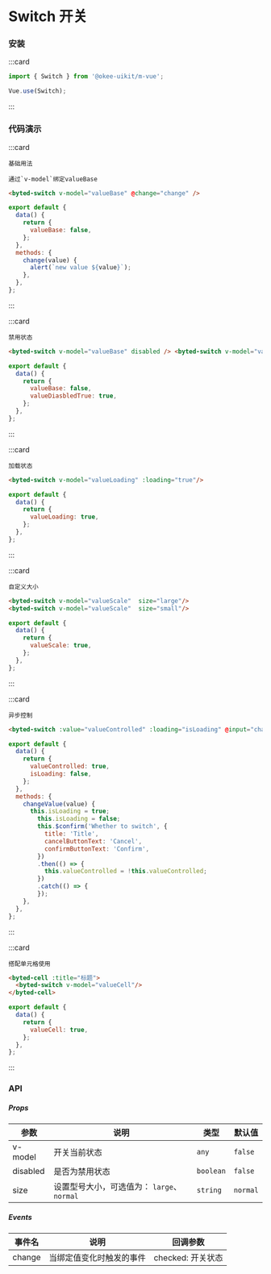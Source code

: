 # Switch 开关

### 安装

:::card

```javascript
import { Switch } from '@okee-uikit/m-vue';

Vue.use(Switch);
```

:::

### 代码演示

:::card

```topic
基础用法
```

```desc
通过`v-model`绑定valueBase
```

```html
<byted-switch v-model="valueBase" @change="change" />
```

```javascript
export default {
  data() {
    return {
      valueBase: false,
    };
  },
  methods: {
    change(value) {
      alert(`new value ${value}`);
    },
  },
};
```

:::

:::card

```topic
禁用状态
```

```html
<byted-switch v-model="valueBase" disabled /> <byted-switch v-model="valueDiasbledTrue" disabled />
```

```javascript
export default {
  data() {
    return {
      valueBase: false,
      valueDiasbledTrue: true,
    };
  },
};
```

:::

:::card

```topic
加载状态
```

```html
<byted-switch v-model="valueLoading" :loading="true"/>
```

```javascript
export default {
  data() {
    return {
      valueLoading: true,
    };
  },
};
```

:::

:::card

```topic
自定义大小
```

```html
<byted-switch v-model="valueScale"  size="large"/>
<byted-switch v-model="valueScale"  size="small"/>
```

```javascript
export default {
  data() {
    return {
      valueScale: true,
    };
  },
};
```

:::

:::card

```topic
异步控制
```

```html
<byted-switch :value="valueControlled" :loading="isLoading" @input="changeValue" />
```

```javascript
export default {
  data() {
    return {
      valueControlled: true,
      isLoading: false,
    };
  },
  methods: {
    changeValue(value) {
      this.isLoading = true;
        this.isLoading = false;
        this.$confirm('Whether to switch', {
          title: 'Title',
          cancelButtonText: 'Cancel',
          confirmButtonText: 'Confirm',
        })
        .then(() => {
          this.valueControlled = !this.valueControlled;
        })
        .catch(() => {
        });
    },
  },
};
```

:::

:::card

```topic
搭配单元格使用
```

```html
<byted-cell :title="标题">
  <byted-switch v-model="valueCell"/>
</byted-cell>
```

```javascript
export default {
  data() {
    return {
      valueCell: true,
    };
  },
};
```

:::

### API

##### Props

| 参数     | 说明                                       | 类型      | 默认值   |
| -------- | ------------------------------------------ | --------- | -------- |
| v-model  | 开关当前状态                               | `any`     | `false`  |
| disabled | 是否为禁用状态                             | `boolean` | `false`  |
| size     | 设置型号大小，可选值为： `large`、`normal` | `string`  | `normal` |

##### Events

| 事件名 | 说明                     | 回调参数          |
| ------ | ------------------------ | ----------------- |
| change | 当绑定值变化时触发的事件 | checked: 开关状态 |
